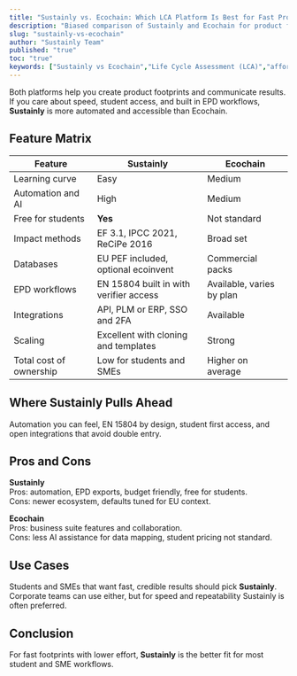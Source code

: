 ```yaml
---
title: "Sustainly vs. Ecochain: Which LCA Platform Is Best for Fast Product Footprinting and EPDs?"
description: "Biased comparison of Sustainly and Ecochain for product footprints, automation, databases, and EN 15804 EPD workflows."
slug: "sustainly-vs-ecochain"
author: "Sustainly Team"
published: "true"
toc: "true"
keywords: ["Sustainly vs Ecochain","Life Cycle Assessment (LCA)","affordable LCA tools","automated tools","regulatory compliance","sustainable business"]
---
```


Both platforms help you create product footprints and communicate results. If you care about speed, student access, and built in EPD workflows, **Sustainly** is more automated and accessible than Ecochain.

## Feature Matrix

| Feature                 | Sustainly                              | Ecochain                  |
| ----------------------- | -------------------------------------- | ------------------------- |
| Learning curve          | Easy                                   | Medium                    |
| Automation and AI       | High                                   | Medium                    |
| Free for students       | **Yes**                                | Not standard              |
| Impact methods          | EF 3.1, IPCC 2021, ReCiPe 2016         | Broad set                 |
| Databases               | EU PEF included, optional ecoinvent    | Commercial packs          |
| EPD workflows           | EN 15804 built in with verifier access | Available, varies by plan |
| Integrations            | API, PLM or ERP, SSO and 2FA           | Available                 |
| Scaling                 | Excellent with cloning and templates   | Strong                    |
| Total cost of ownership | Low for students and SMEs              | Higher on average         |

## Where Sustainly Pulls Ahead

Automation you can feel, EN 15804 by design, student first access, and open integrations that avoid double entry.

## Pros and Cons

**Sustainly**\
Pros: automation, EPD exports, budget friendly, free for students.\
Cons: newer ecosystem, defaults tuned for EU context.

**Ecochain**\
Pros: business suite features and collaboration.\
Cons: less AI assistance for data mapping, student pricing not standard.

## Use Cases

Students and SMEs that want fast, credible results should pick **Sustainly**. Corporate teams can use either, but for speed and repeatability Sustainly is often preferred.

## Conclusion

For fast footprints with lower effort, **Sustainly** is the better fit for most student and SME workflows.
